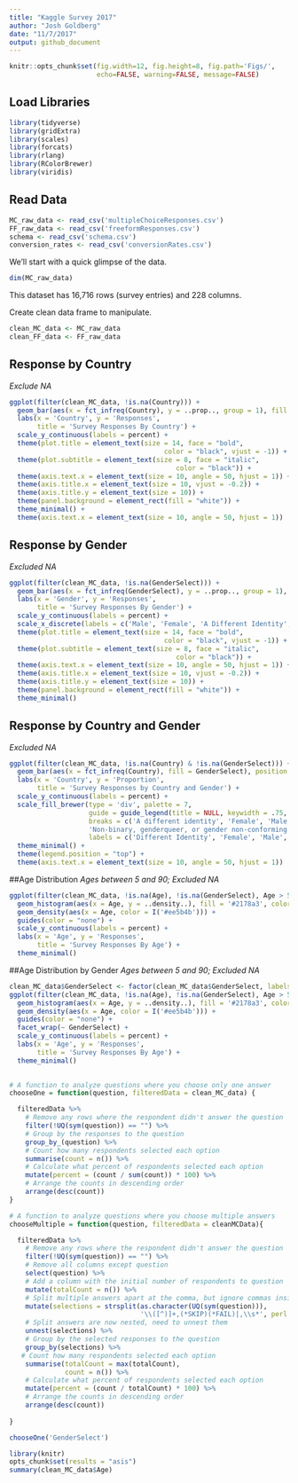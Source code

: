 ```yaml
---
title: "Kaggle Survey 2017"
author: "Josh Goldberg"
date: "11/7/2017"
output: github_document
---
```


```r
knitr::opts_chunk$set(fig.width=12, fig.height=8, fig.path='Figs/',
                      echo=FALSE, warning=FALSE, message=FALSE)
```

## Load Libraries
```r
library(tidyverse)
library(gridExtra)
library(scales)
library(forcats)
library(rlang)
library(RColorBrewer)
library(viridis)
```

## Read Data
```r
MC_raw_data <- read_csv('multipleChoiceResponses.csv')
FF_raw_data <- read_csv('freeformResponses.csv')
schema <- read_csv('schema.csv')
conversion_rates <- read_csv('conversionRates.csv')

```

We'll start with a quick glimpse of the data.
```r
dim(MC_raw_data)
```

This dataset has 16,716 rows (survey entries) and 228 columns.

Create clean data frame to manipulate.
```r
clean_MC_data <- MC_raw_data
clean_FF_data <- FF_raw_data
```

## Response by Country
*Exclude NA*
```r
ggplot(filter(clean_MC_data, !is.na(Country))) +
  geom_bar(aes(x = fct_infreq(Country), y = ..prop.., group = 1), fill = '#2178a3', color = 'white') +
  labs(x = 'Country', y = 'Responses',
       title = 'Survey Responses By Country') +
  scale_y_continuous(labels = percent) +
  theme(plot.title = element_text(size = 14, face = "bold",
                                       color = "black", vjust = -1)) +
  theme(plot.subtitle = element_text(size = 8, face = "italic",
                                          color = "black")) +
  theme(axis.text.x = element_text(size = 10, angle = 50, hjust = 1)) +
  theme(axis.title.x = element_text(size = 10, vjust = -0.2)) +
  theme(axis.title.y = element_text(size = 10)) +
  theme(panel.background = element_rect(fill = "white")) +
  theme_minimal() +
  theme(axis.text.x = element_text(size = 10, angle = 50, hjust = 1))
```

## Response by Gender
*Excluded NA*
```r
ggplot(filter(clean_MC_data, !is.na(GenderSelect))) +
  geom_bar(aes(x = fct_infreq(GenderSelect), y = ..prop.., group = 1), fill = '#2178a3', color = 'white') +
  labs(x = 'Gender', y = 'Responses',
       title = 'Survey Responses By Gender') +
  scale_y_continuous(labels = percent) +
  scale_x_discrete(labels = c('Male', 'Female', 'A Different Identity', 'Non-conforming')) +
  theme(plot.title = element_text(size = 14, face = "bold",
                                       color = "black", vjust = -1)) +
  theme(plot.subtitle = element_text(size = 8, face = "italic",
                                          color = "black")) +
  theme(axis.text.x = element_text(size = 10, angle = 50, hjust = 1)) +
  theme(axis.title.x = element_text(size = 10, vjust = -0.2)) +
  theme(axis.title.y = element_text(size = 10)) +
  theme(panel.background = element_rect(fill = "white")) +
  theme_minimal() 
```


## Response by Country and Gender
*Excluded NA*
```r
ggplot(filter(clean_MC_data, !is.na(Country) & !is.na(GenderSelect))) +
  geom_bar(aes(x = fct_infreq(Country), fill = GenderSelect), position = 'fill') +
  labs(x = 'Country', y = 'Proportion',
       title = 'Survey Responses by Country and Gender') +
  scale_y_continuous(labels = percent) +
  scale_fill_brewer(type = 'div', palette = 7, 
                    guide = guide_legend(title = NULL, keywidth = .75, keyheight = .75), name = 'Gender', 
                    breaks = c('A different identity', 'Female', 'Male',
                    'Non-binary, genderqueer, or gender non-conforming'),
                    labels = c('Different Identity', 'Female', 'Male', 'Non-conforming')) +
  theme_minimal() +
  theme(legend.position = "top") +
  theme(axis.text.x = element_text(size = 10, angle = 50, hjust = 1))
```

##Age Distribution
*Ages between 5 and 90; Excluded NA*
```r
ggplot(filter(clean_MC_data, !is.na(Age), !is.na(GenderSelect), Age > 5 & Age < 90)) +
  geom_histogram(aes(x = Age, y = ..density..), fill = '#2178a3', color = 'white') +
  geom_density(aes(x = Age, color = I('#ee5b4b'))) +
  guides(color = "none") +
  scale_y_continuous(labels = percent) +
  labs(x = 'Age', y = 'Responses',
       title = 'Survey Responses By Age') +
  theme_minimal()
```

##Age Distribution by Gender
*Ages between 5 and 90; Excluded NA*
```r
clean_MC_data$GenderSelect <- factor(clean_MC_data$GenderSelect, labels = c('A different identity', 'Female', 'Male', 'Non-conforming'))
ggplot(filter(clean_MC_data, !is.na(Age), !is.na(GenderSelect), Age > 5 & Age < 90)) +
  geom_histogram(aes(x = Age, y = ..density..), fill = '#2178a3', color = 'white') +
  geom_density(aes(x = Age, color = I('#ee5b4b'))) +
  guides(color = "none") +
  facet_wrap(~ GenderSelect) +
  scale_y_continuous(labels = percent) +
  labs(x = 'Age', y = 'Responses',
       title = 'Survey Responses By Age') +
  theme_minimal()
  

```


```r
# A function to analyze questions where you choose only one answer
chooseOne = function(question, filteredData = clean_MC_data) {

  filteredData %>% 
    # Remove any rows where the respondent didn't answer the question
    filter(!UQ(sym(question)) == "") %>% 
    # Group by the responses to the question
    group_by_(question) %>% 
    # Count how many respondents selected each option
    summarise(count = n()) %>% 
    # Calculate what percent of respondents selected each option
    mutate(percent = (count / sum(count)) * 100) %>% 
    # Arrange the counts in descending order
    arrange(desc(count))
}

# A function to analyze questions where you choose multiple answers
chooseMultiple = function(question, filteredData = cleanMCData){

  filteredData %>% 
    # Remove any rows where the respondent didn't answer the question
    filter(!UQ(sym(question)) == "") %>%
    # Remove all columns except question
    select(question) %>% 
    # Add a column with the initial number of respondents to question
    mutate(totalCount = n()) %>% 
    # Split multiple answers apart at the comma, but ignore commas inside parentheses
    mutate(selections = strsplit(as.character(UQ(sym(question))), 
                                 '\\([^)]+,(*SKIP)(*FAIL)|,\\s*', perl = TRUE)) %>%
    # Split answers are now nested, need to unnest them
    unnest(selections) %>% 
    # Group by the selected responses to the question
    group_by(selections) %>% 
   # Count how many respondents selected each option
    summarise(totalCount = max(totalCount),
              count = n()) %>% 
    # Calculate what percent of respondents selected each option
    mutate(percent = (count / totalCount) * 100) %>% 
    # Arrange the counts in descending order
    arrange(desc(count))
  
}
```

```r
chooseOne('GenderSelect')

```


```r
library(knitr)
opts_chunk$set(results = "asis")
summary(clean_MC_data$Age)
```



















